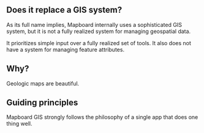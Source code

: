 
## Does it replace a GIS system?

As its full name implies, Mapboard internally uses a sophisticated GIS system,
but it is not a fully realized system for managing geospatial data.

It prioritizes simple input over a fully realized set of tools. It also does not
have a system for managing feature attributes.

## Why?

Geologic maps are beautiful.

## Guiding principles

Mapboard GIS strongly follows the philosophy of a single app that does one thing well.
